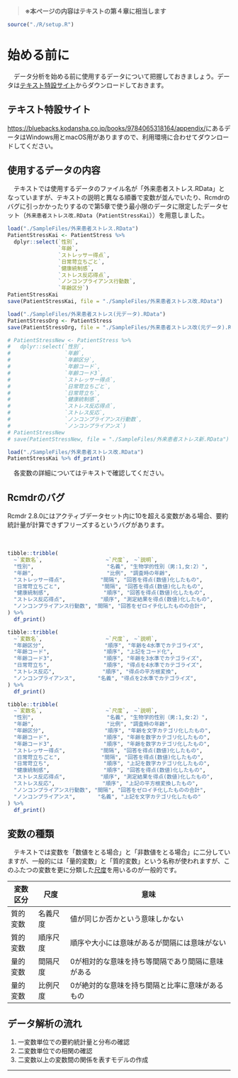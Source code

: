 > **※本ページの内容はテキストの第４章に相当します**

```r
source("./R/setup.R")
```


# 始める前に
　データ分析を始める前に使用するデータについて把握しておきましょう。データは[テキスト特設サイト](https://bluebacks.kodansha.co.jp/books/9784065318164/appendix/)からダウンロードしておきます。

:::{.callout-note collapse="true"}
## テキスト特設サイト
[https://bluebacks.kodansha.co.jp/books/9784065318164/appendix/](https://bluebacks.kodansha.co.jp/books/9784065318164/appendix/)にあるデータはWindows用とmacOS用がありますので、利用環境に合わせてダウンロードしてください。
:::


## 使用するデータの内容
　テキストでは使用するデータのファイル名が「外来患者ストレス.RData」となっていますが、テキストの説明と異なる順番で変数が並んでいたり、Rcmdrのバグに引っかかったりするので第5章で使う最小限のデータに限定したデータセット（`外来患者ストレス改.RData`（`PatientStressKai`））を用意しました。

```r
load("./SampleFiles/外来患者ストレス.RData")
PatientStressKai <- PatientStress %>% 
  dplyr::select(`性別`,
                `年齢`,
                `ストレッサー得点`,
                `日常苛立ちごと`,
                `健康統制感`,
                `ストレス反応得点`,
                `ノンコンプライアンス行動数`,
                `年齢区分`)
PatientStressKai
save(PatientStressKai, file = "./SampleFiles/外来患者ストレス改.RData")

load("./SampleFiles/外来患者ストレス(元データ).RData")
PatientStressOrg <- PatientStress
save(PatientStressOrg, file = "./SampleFiles/外来患者ストレス改(元データ).RData")

# PatientStressNew <- PatientStress %>% 
#   dplyr::select(`性別`,
#                 `年齢`,
#                 `年齢区分`,
#                 `年齢コード`,
#                 `年齢コード3`,
#                 `ストレッサー得点`,
#                 `日常苛立ちごと`,
#                 `日常苛立ち`,
#                 `健康統制感`,
#                 `ストレス反応得点`,
#                 `ストレス反応`,
#                 `ノンコンプライアンス行動数`,
#                 `ノンコンプライアンス`)
# PatientStressNew
# save(PatientStressNew, file = "./SampleFiles/外来患者ストレス新.RData")
```

```r
load("./SampleFiles/外来患者ストレス改.RData")
PatientStressKai %>% df_print()
```

　各変数の詳細についてはテキストで確認してください。

:::{.callout-caution collapse="true"}
## Rcmdrのバグ
Rcmdr 2.8.0にはアクティブデータセット内に10を超える変数がある場合、要約統計量が計算できずフリーズするというバグがあります。
:::

<!-- ### 元データ -->
<!-- 　調査結果（外来患者ストレス(元データ).RData）をテキストP47からの紹介順に並べると下記のようになります。 -->
　
```r
tibble::tribble(
  ~`変数名`,                    ~`尺度`,　~`説明`, 
  "性別",                       "名義", "生物学的性別（男:1,女:2）",
  "年齢",                       "比例", "調査時の年齢",
  "ストレッサー得点",           "間隔", "回答を得点(数値)化したもの",
  "日常苛立ちごと",             "間隔", "回答を得点(数値)化したもの",
  "健康統制感",                 "順序", "回答を得点(数値)化したもの",
  "ストレス反応得点",           "順序", "測定結果を得点(数値)化したもの",
  "ノンコンプライアンス行動数", "間隔", "回答をゼロイチ化したものの合計",
) %>% 
  df_print()
```

<!-- ### カテゴリカル変数部 -->
<!-- 　元データを任意の水準でカテゴライズ（因子化）してものをテキストP47からの紹介順に並べると各のようになります。 -->

```r
tibble::tribble(
  ~`変数名`,                    ~`尺度`,　~`説明`, 
  "年齢区分",                   "順序", "年齢を4水準でカテゴライズ",
  "年齢コード",                 "順序", "上記をコード化",
  "年齢コード3",                "順序", "年齢を3水準でカテゴライズ",
  "日常苛立ち",                 "順序", "得点を4水準でカテゴライズ",
  "ストレス反応",               "順序", "得点の平方根変換",
  "ノンコンプライアンス",       "名義", "得点を2水準でカテゴライズ",
) %>% 
  df_print()
```

```r
tibble::tribble(
  ~`変数名`,                    ~`尺度`,　~`説明`, 
  "性別",                       "名義", "生物学的性別（男:1,女:2）",
  "年齢",                       "比例", "調査時の年齢",
  "年齢区分",                   "順序", "年齢を文字カテゴリ化したもの",
  "年齢コード",                 "順序", "年齢を数字カテゴリ化したもの",
  "年齢コード3",                "順序", "年齢を数字カテゴリ化したもの",
  "ストレッサー得点",           "間隔", "回答を得点(数値)化したもの",
  "日常苛立ちごと",             "間隔", "回答を得点(数値)化したもの",
  "日常苛立ち",                 "順序", "上記を数字カテゴリ化したもの",
  "健康統制感",                 "順序", "回答を得点(数値)化したもの",
  "ストレス反応得点",           "順序", "測定結果を得点(数値)化したもの",
  "ストレス反応",               "順序", "上記の平方根変換したもの",
  "ノンコンプライアンス行動数", "間隔", "回答をゼロイチ化したものの合計",
  "ノンコンプライアンス",       "名義", "上記を文字カテゴリ化したもの"
) %>% 
  df_print()
```


## 変数の種類

　テキストでは変数を「数値をとる場合」と「非数値をとる場合」に二分していますが、一般的には「量的変数」と「質的変数」という名称が使われますが、このふたつの変数を更に分類した[尺度](https://bellcurve.jp/statistics/course/1562.html)を用いるのが一般的です。

変数区分 | 尺度     | 意味
---------|----------|---------------------------------------------------
質的変数 | 名義尺度 | 値が同じか否かという意味しかない
質的変数 | 順序尺度 | 順序や大小には意味があるが間隔には意味がない
量的変数 | 間隔尺度 | 0が相対的な意味を持ち等間隔であり間隔に意味がある
量的変数 | 比例尺度 | 0が絶対的な意味を持ち間隔と比率に意味があるもの

<!-- ### 名義尺度 -->
<!-- 　名義尺度は名前の通り他と区分するための変数で、性別や血液型、背番号などが該当します。背番号は数字ですが、一般的には数字の大小に意味を持たないので名義尺度と捉えることができます。 -->

<!-- ### 順序尺度 -->
<!-- 　順序尺度は名前の通り順序が意味を持つ変数で、順位（ランキング）や階級などが該当します。一般的に順位などは数字で表すので量的変数のように思えます、数値を加減算しても意味がないものは順序尺度と考えます。 -->

<!-- ### 間隔尺度 -->
<!-- 　間隔尺度は名前の通り間隔が意味を持つ変数で、温度やテストの点数などが該当します。加減算した場合には意味を持ち、乗除算しても意味がないものは間隔尺度です。 -->
<!-- 　例えば、温度は15度から15度上がれば30度ですが、15度が2倍になったら30度とは言えないので、間隔尺度に該当します。 -->

<!-- ### 比例尺度（比尺度） -->


## データ解析の流れ

1. 一変数単位での要約統計量と分布の確認
1. 二変数単位での相関の確認
1. 二変数以上の変数間の関係を表すモデルの作成



---

